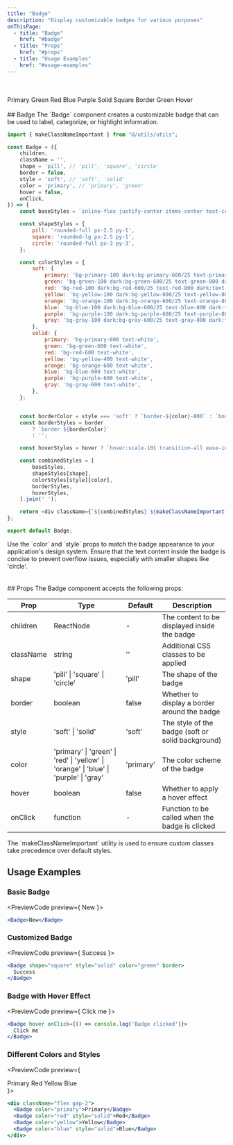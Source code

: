```yaml
---
title: "Badge"
description: "Display customizable badges for various purposes"
onThisPage:
  - title: "Badge"
    href: "#badge"
  - title: "Props"
    href: "#props"
  - title: "Usage Examples"
    href: "#usage-examples"
---
```


<Divider />
<br/>
<br />

<div className="grid grid-cols-5 max-md:grid-cols-5 max-sm:grid-cols-4 gap-4">
    <Badge>Primary</Badge>
    <Badge color="green" shape="square">Green</Badge>
    <Badge color="red" style="solid" shape="square">Red</Badge>
    <Badge color="blue">Blue</Badge>
    <Badge color="purple" border>Purple</Badge>
    <Badge style="solid" color="orange">Solid</Badge>
    <Badge shape="square" color="yellow" border>Square</Badge>
    <Badge shape="square" color="primary" border>Border</Badge>
    <Badge color="green">Green</Badge>
    <Badge hover>Hover</Badge>
</div>

<br />

<div id="badge" />
## Badge
The `Badge` component creates a customizable badge that can be used to label, categorize, or highlight information.

```javascript
import { makeClassNameImportant } from "@/utils/utils";

const Badge = ({
    children,
    className = '',
    shape = 'pill', // 'pill', 'square', 'circle'
    border = false,
    style = 'soft', // 'soft', 'solid'
    color = 'primary', // 'primary', 'green'
    hover = false,
    onClick,
}) => {
    const baseStyles = `inline-flex justify-center items-center text-center gap-1 font-medium`;

    const shapeStyles = {
        pill: 'rounded-full px-2.5 py-1',
        square: 'rounded-lg px-2.5 py-1',
        circle: 'rounded-full px-3 py-3',
    };

    const colorStyles = {
        soft: {
            primary: 'bg-primary-100 dark:bg-primary-600/25 text-primary-800 dark:text-primary-400',
            green: 'bg-green-100 dark:bg-green-600/25 text-green-800 dark:text-green-400',
            red: 'bg-red-100 dark:bg-red-600/25 text-red-800 dark:text-red-400',
            yellow: 'bg-yellow-100 dark:bg-yellow-600/25 text-yellow-800 dark:text-yellow-400',
            orange: 'bg-orange-100 dark:bg-orange-600/25 text-orange-800 dark:text-orange-400',
            blue: 'bg-blue-100 dark:bg-blue-600/25 text-blue-800 dark:text-blue-400',
            purple: 'bg-purple-100 dark:bg-purple-600/25 text-purple-800 dark:text-purple-400',
            gray: 'bg-gray-100 dark:bg-gray-600/25 text-gray-800 dark:text-gray-400',
        },
        solid: {
            primary: 'bg-primary-600 text-white',
            green: 'bg-green-600 text-white',
            red: 'bg-red-600 text-white',
            yellow: 'bg-yellow-400 text-white',
            orange: 'bg-orange-600 text-white',
            blue: 'bg-blue-600 text-white',
            purple: 'bg-purple-600 text-white',
            gray: 'bg-gray-600 text-white',
        },
    };


    const borderColor = style === 'soft' ? `border-${color}-800` : `border-${color}-600`;
    const borderStyles = border
        ? `border ${borderColor}`
        : '';

    const hoverStyles = hover ? `hover:scale-101 transition-all ease-in-out` : '';

    const combinedStyles = [
        baseStyles,
        shapeStyles[shape],
        colorStyles[style][color],
        borderStyles,
        hoverStyles,
    ].join(' ');

    return <div className={`${combinedStyles} ${makeClassNameImportant(className)}`} onClick={onClick}>{children}</div>;
};

export default Badge;
```

<Tip>
    Use the `color` and `style` props to match the badge appearance to your application's design system.
</Tip>
<Warning>
    Ensure that the text content inside the badge is concise to prevent overflow issues, especially with smaller shapes like 'circle'.
</Warning>
<br/>
<br/>
<Divider />
<br/>

<div id="props" />
## Props
The Badge component accepts the following props:

| Prop | Type | Default | Description |
|------|------|---------|-------------|
| children | ReactNode | - | The content to be displayed inside the badge |
| className | string | '' | Additional CSS classes to be applied |
| shape | 'pill' \| 'square' \| 'circle' | 'pill' | The shape of the badge |
| border | boolean | false | Whether to display a border around the badge |
| style | 'soft' \| 'solid' | 'soft' | The style of the badge (soft or solid background) |
| color | 'primary' \| 'green' \| 'red' \| 'yellow' \| 'orange' \| 'blue' \| 'purple' \| 'gray' | 'primary' | The color scheme of the badge |
| hover | boolean | false | Whether to apply a hover effect |
| onClick | function | - | Function to be called when the badge is clicked |

<Info>
    The `makeClassNameImportant` utility is used to ensure custom classes take precedence over default styles.
</Info>
<br/>

<div id="usage-examples" />

## Usage Examples
### Basic Badge
<PreviewCode preview={
    <Badge>New</Badge>
}>
```jsx
<Badge>New</Badge>
```
</PreviewCode>

### Customized Badge
<PreviewCode preview={
    <Badge shape="square" style="solid" color="green" border>
        Success
    </Badge>
}>
```jsx
<Badge shape="square" style="solid" color="green" border>
  Success
</Badge>
```
</PreviewCode>

### Badge with Hover Effect
<PreviewCode preview={
    <Badge hover>
        Click me
    </Badge>
}>
```jsx
<Badge hover onClick={() => console.log('Badge clicked')}>
  Click me
</Badge>
```
</PreviewCode>

### Different Colors and Styles
<PreviewCode preview={
    <div className="flex gap-2">
        <Badge color="primary">Primary</Badge>
        <Badge color="red" style="solid">Red</Badge>
        <Badge color="yellow">Yellow</Badge>
        <Badge color="blue" style="solid">Blue</Badge>
    </div>
}>
```jsx
<div className="flex gap-2">
  <Badge color="primary">Primary</Badge>
  <Badge color="red" style="solid">Red</Badge>
  <Badge color="yellow">Yellow</Badge>
  <Badge color="blue" style="solid">Blue</Badge>
</div>
```
</PreviewCode>

<br/>
<br/>